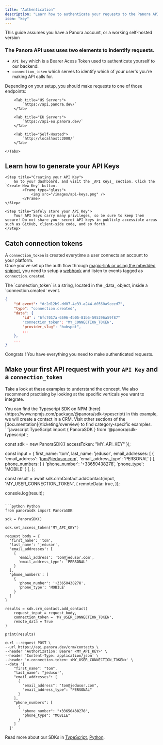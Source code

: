 ```yaml
---
title: "Authentication"
description: "Learn how to authenticate your requests to the Panora API."
icon: "key"
---
```


<Note>
  This guide assumes you have a Panora account, or a working self-hosted version
</Note>

### The Panora API uses uses two elements to indentify requests.

- `API key` which is a Bearer Acess Token used to authenticate yourself to our backend.
- `connection_token` which serves to identify which of your user's you're making API calls for.

Depending on your setup, you should make requests to one of those endpoints:

<Tabs>

        <Tab title="US Servers">
            `https://api.panora.dev/`
        </Tab>

        <Tab title="EU Servers">
            `https://api-eu.panora.dev/`
        </Tab>

        <Tab title="Self-Hosted">
            `http://localhost:3000/`
        </Tab>

    </Tabs>

## Learn how to generate your API Keys

<Steps>

    <Step title="Creating your API Key">
        Go to your dashboard, and visit the _API Keys_ section. Click the `Create New Key` button.
            <Frame type="glass">
                <img src="/images/api-keys.png" />
            </Frame>
    </Step>

    <Step title="Safely store your API Key">
        Your API keys carry many privileges, so be sure to keep them secure! Do not share your secret API keys in publicly accessible areas such as GitHub, client-side code, and so forth.
    </Step>

</Steps>

## Catch connection tokens

A `connection_token` is created everytime a user connects an account to your platform.<br/>
Once you've set up the auth flow through [magic-link or using the mbedded snippet](/quick-start), you need to setup a [webhook](/webhooks/overview) and listen to events tagged as `connection.created`.

<Info>
  The `connection_token` is a string, located in the _data_ object, inside a
  `connection.created` event.
</Info>

```json Example connection.created event
{
    "id_event": "dc2d12b9-dd07-4e33-a244-d0560a9eeed7",
    "type": "connection.created",
    "data": {
        "id" : "6fc7017a-6596-4b05-81b6-595296a59f87"
        "connection_token": "MY_CONNECTION_TOKEN",
        "provider_slug": "hubspot",
        ...
    },
    ...
}
```

Congrats ! You have everything you need to make authenticated requests.

## Make your first API request with your `API Key` and a `connection_token`

Take a look at these examples to understand the concept.
We also recommend practising by looking at the specific verticals you want to integrate.

<Info>
  You can find the Typescript SDK on NPM
  [here](https://www.npmjs.com/package/@panora/sdk-typescript)
</Info>
In this example, we will create a contact in a CRM. Visit other sections of the [documentation](/ticketing/overview) to find category-specific examples.
<CodeGroup>
  ```javascript TypeScript
  import { PanoraSDK } from '@panora/sdk-typescript';

  const sdk = new PanoraSDK({ accessToken: "MY_API_KEY" });

  const input = {
      first_name: 'tom',
      last_name: 'jedusor',
      email_addresses: [
        {
          'email_address': 'tom@jedusor.com',
          'email_address_type': 'PERSONAL'
        }
      ],
      phone_numbers: [
        {
          'phone_number': '+33650438278',
          'phone_type': 'MOBILE'
        }
      ],
  };

  const result = await sdk.crmContact.addContact(input, 'MY_USER_CONNECTION_TOKEN', {
      remoteData: true,
  });

  console.log(result);
  ```

  ```python Python
  from panorasdk import PanoraSDK

  sdk = PanoraSDK()

  sdk.set_access_token("MY_API_KEY")

  request_body = {
    'first_name': 'tom',
    'last_name': 'jedusor',
    'email_addresses': [
      {
        'email_address': 'tom@jedusor.com',
        'email_address_type': 'PERSONAL'
      }
    ],
    'phone_numbers': [
      {
        'phone_number': '+33650438278',
        'phone_type': 'MOBILE'
      }
    ]
  }

  results = sdk.crm_contact.add_contact(
      request_input = request_body,
      connection_token = 'MY_USER_CONNECTION_TOKEN',
      remote_data = True
  )

  print(results)
  ```

  ```shell curl
  curl --request POST \
  --url https://api.panora.dev/crm/contacts \
  --header 'Authorization: Bearer <MY_API_KEY>' \
  --header 'Content-Type: application/json' \
  --header 'x-connection-token: <MY_USER_CONNECTION_TOKEN>' \
  --data '{
      "first_name": "tom",
      "last_name": "jedusor",
      "email_addresses": [
        {
          "email_address": "tom@jedusor.com",
          "email_address_type": "PERSONAL"
        }
      ],
      "phone_numbers": [
        {
          "phone_number": "+33650438278",
          "phone_type": "MOBILE"
        }
      ]
    }'
  ```
</CodeGroup>

Read more about our SDKs in [TypeScript](/backend-sdk/typescript), [Python](/backend-sdk/python).

